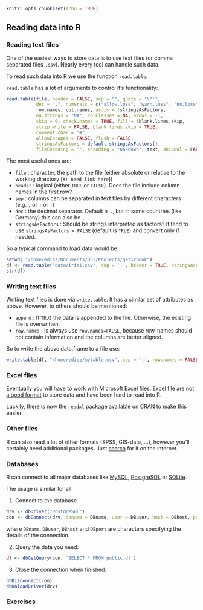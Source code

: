 ```r
knitr::opts_chunk$set(echo = TRUE)
```



## Reading data into R


### Reading text files

One of the easiest ways to store data is to use text files (or comma separated files `.csv`). 
Nearly every tool can handle such data.

To read such data into R we use the function `read.table`.

`read.table` has a lot of arguments to control it's functionality:

```r

read.table(file, header = FALSE, sep = "", quote = "\"'",
           dec = ".", numerals = c("allow.loss", "warn.loss", "no.loss"),
           row.names, col.names, as.is = !stringsAsFactors,
           na.strings = "NA", colClasses = NA, nrows = -1,
           skip = 0, check.names = TRUE, fill = !blank.lines.skip,
           strip.white = FALSE, blank.lines.skip = TRUE,
           comment.char = "#",
           allowEscapes = FALSE, flush = FALSE,
           stringsAsFactors = default.stringsAsFactors(),
           fileEncoding = "", encoding = "unknown", text, skipNul = FALSE)
```



The most useful ones are:

* `file` : character, the path to the file (either absolute or relative to the working directory [`#! need link here`])
* `header` : logical (either `TRUE` or `FALSE`). Does the file include column names in the first row?
* `sep` : columns can be separated in text files by different characters (e.g. `,` or `;` or `|`)
* `dec` : the decimal separator. Default is `.`, but in some countries (like Germany) this can also be `,`
* `stringsAsFactors` : Should be strings interpreted as factors? It tend to use `stringsAsFactors = FALSE` (default is `TRUE`) and convert only if needed.

So a typical command to load data would be:

```r
setwd( "/home/edisz/Documents/Uni/Projects/qetxrbook")
df <- read.table('data/iris1.csv', sep = ';', header = TRUE, stringsAsFactors = FALSE)
str(df)
```


### Writing text files

Writing text files is done via `write.table`. It has a similar set of attributes as above. 
However, to others should be mentioned:

* `append` : If `TRUE` the data is appended to the file. Otherwise, the existing file is overwritten.
* `row.names` : Is always use `row.names=FALSE`, because row-names should not contain information and the columns are better aligned.

So to write the above data.frame to a file use:

```r
write.table(df, "/home/edisz/mytable.csv", sep = ';', row.names = FALSE)
```



### Excel files

Eventually you will have to work with Microsoft Excel files.
Excel file are [not a good format](http://www.win-vector.com/blog/2012/12/please-stop-using-Excel-like-formats-to-exchange-data/) to store data and have been hard to read into R.

Luckily, there is now the [`readxl`](https://cran.r-project.org/web/packages/readxl/index.html) package available on CRAN to make this easier. 




### Other files

R can also read a lot of other formats (SPSS, GIS-data, ...), however you'll certainly need additional packages. Just [search](../rintro/help.html) for it on the internet.



### Databases

R can connect to all major databases like [MySQL](https://cran.r-project.org/web/packages/RMySQL/index.html), [PostgreSQL](https://cran.r-project.org/web/packages/RPostgreSQL/index.html) or [SQLite](https://cran.r-project.org/web/packages/RSQLite/index.html).

The usage is similar for all:

1. Connect to the database

```r
drv <- dbDriver("PostgreSQL")
con <- dbConnect(drv, dbname = DBname, user = DBuser, host = DBhost, port = DBport)
```

where `DBname`, `DBuser`, `DBhost` and `DBport` are characters specifying the details of the connection.

2. Query the data you need:

```r
df <- dbGetQuery(con, 'SELECT * FROM public.df')
```


3. Close the connection when finished:

```r
dbDisconnect(con)
dbUnloadDriver(drv)
```



### Exercises




